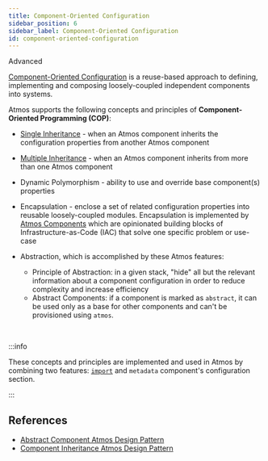 ```yaml
---
title: Component-Oriented Configuration
sidebar_position: 6
sidebar_label: Component-Oriented Configuration
id: component-oriented-configuration
---
```


<PillBox>Advanced</PillBox>

[Component-Oriented Configuration](https://en.wikipedia.org/wiki/Component-based_software_engineering) is a reuse-based approach to defining,
implementing and composing loosely-coupled independent components into systems.

Atmos supports the following concepts and principles of **Component-Oriented Programming (COP)**:

- [Single Inheritance](/core-concepts/stacks/inheritance#single-inheritance) - when an Atmos component inherits the configuration properties from
  another Atmos component

- [Multiple Inheritance](/core-concepts/stacks/inheritance#multiple-inheritance) - when an Atmos component inherits from more than one Atmos
  component

- Dynamic Polymorphism - ability to use and override base component(s) properties

- Encapsulation - enclose a set of related configuration properties into reusable loosely-coupled modules. Encapsulation is implemented
  by [Atmos Components](/core-concepts/components) which are opinionated building blocks of Infrastructure-as-Code (IAC) that solve one specific
  problem or use-case

- Abstraction, which is accomplished by these Atmos features:
  - Principle of Abstraction: in a given stack, "hide" all but the relevant information about a component configuration in order to reduce complexity
    and increase efficiency
  - Abstract Components: if a component is marked as `abstract`, it can be used only as a base for other components and can't be provisioned
    using `atmos`.

<br/>

:::info

These concepts and principles are implemented and used in Atmos by combining two features: [`import`](/core-concepts/stacks/imports)
and `metadata` component's configuration section.

:::

## References

- [Abstract Component Atmos Design Pattern](/design-patterns/abstract-component)
- [Component Inheritance Atmos Design Pattern](/design-patterns/component-inheritance)
